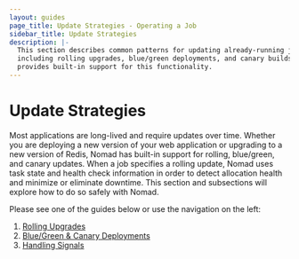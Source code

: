 ```yaml
---
layout: guides
page_title: Update Strategies - Operating a Job
sidebar_title: Update Strategies
description: |-
  This section describes common patterns for updating already-running jobs
  including rolling upgrades, blue/green deployments, and canary builds. Nomad
  provides built-in support for this functionality.
---
```


# Update Strategies

Most applications are long-lived and require updates over time. Whether you are
deploying a new version of your web application or upgrading to a new version of
Redis, Nomad has built-in support for rolling, blue/green, and canary updates.
When a job specifies a rolling update, Nomad uses task state and health check
information in order to detect allocation health and minimize or eliminate
downtime. This section and subsections will explore how to do so safely with
Nomad.

Please see one of the guides below or use the navigation on the left:

1. [Rolling Upgrades](/guides/operating-a-job/update-strategies/rolling-upgrades)
1. [Blue/Green &amp; Canary Deployments](/guides/operating-a-job/update-strategies/blue-green-and-canary-deployments)
1. [Handling Signals](/guides/operating-a-job/update-strategies/handling-signals)
